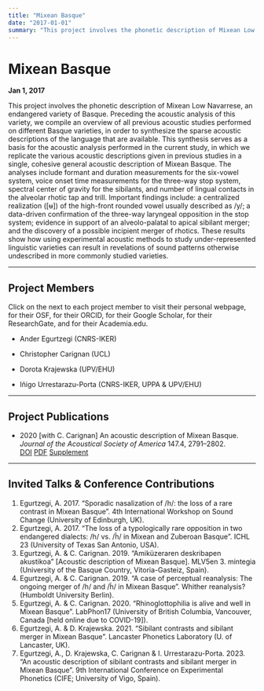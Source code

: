```yaml
---
title: "Mixean Basque"
date: "2017-01-01"
summary: "This project involves the phonetic description of Mixean Low Navarrese, an endangered variety of Basque. Preceding the acoustic analysis of this variety, we compile an overview of all previous acoustic studies performed on different Basque varieties, in order to synthesize the sparse acoustic descriptions of the language that are available. This synthesis serves as a basis for the acoustic analysis performed in the current study, in which we replicate the various acoustic descriptions given in previous studies in a single, cohesive general acoustic description of Mixean Basque. The analyses include formant and duration measurements for the six-vowel system, voice onset time measurements for the three-way stop system, spectral center of gravity for the sibilants, and number of lingual contacts in the alveolar rhotic tap and trill. Important findings include: a centralized realization ([ʉ]) of the high-front rounded vowel usually described as /y/; a data-driven confirmation of the three-way laryngeal opposition in the stop system; evidence in support of an alveolo-palatal to apical sibilant merger; and the discovery of a possible incipient merger of rhotics. These results show how using experimental acoustic methods to study under-represented linguistic varieties can result in revelations of sound patterns otherwise undescribed in more commonly studied varieties."
---
```


# Mixean Basque

**Jan 1, 2017**

This project involves the phonetic description of Mixean Low Navarrese, an endangered variety of Basque. Preceding the acoustic analysis of this variety, we compile an overview of all previous acoustic studies performed on different Basque varieties, in order to synthesize the sparse acoustic descriptions of the language that are available. This synthesis serves as a basis for the acoustic analysis performed in the current study, in which we replicate the various acoustic descriptions given in previous studies in a single, cohesive general acoustic description of Mixean Basque. The analyses include formant and duration measurements for the six-vowel system, voice onset time measurements for the three-way stop system, spectral center of gravity for the sibilants, and number of lingual contacts in the alveolar rhotic tap and trill. Important findings include: a centralized realization ([ʉ]) of the high-front rounded vowel usually described as /y/; a data-driven confirmation of the three-way laryngeal opposition in the stop system; evidence in support of an alveolo-palatal to apical sibilant merger; and the discovery of a possible incipient merger of rhotics. These results show how using experimental acoustic methods to study under-represented linguistic varieties can result in revelations of sound patterns otherwise undescribed in more commonly studied varieties.

---

## Project Members
Click on the <i class = "fas fa-user"></i> next to each project member to visit their personal webpage, <i class = "ai ai-osf ai-lg"></i> for their OSF, <i class = "ai ai-orcid ai-lg"></i> for their ORCID, <i class = "ai ai-google-scholar ai-lg"></i> for their Google Scholar, <i class = "ai ai-researchgate ai-lg"></i> for their ResearchGate, and <i class = "ai ai-academia ai-lg"></i> for their Academia.edu.

 * Ander Egurtzegi (CNRS-IKER) [<i class = "fas fa-user"></i>](https://egurtzegi.github.io/) [<i class = "ai ai-osf ai-lg"></i>](https://osf.io/mhdj4/) [<i class = "ai ai-orcid ai-lg"></i>](https://orcid.org/0000-0002-3451-323X/) [<i class = "ai ai-google-scholar ai-lg"></i>](http://scholar.google.com/citations?user=HyhNsDkAAAAJ/) [<i class = "ai ai-researchgate ai-lg"></i>](https://www.researchgate.net/profile/Ander-Egurtzegi/) [<i class = "ai ai-academia ai-lg"></i>](https://cnrs.academia.edu/AnderEgurtzegi/)

 * Christopher Carignan (UCL) [<i class = "fas fa-user"></i>](https://www.christophercarignan.com/) [<i class = "ai ai-osf ai-lg"></i>](https://osf.io/5ucv8/) [<i class = "ai ai-orcid ai-lg"></i>](https://orcid.org/0000-0002-1565-3691/) [<i class = "ai ai-google-scholar ai-lg"></i>](https://scholar.google.com/citations?user=naAMMOwAAAAJ/) [<i class = "ai ai-researchgate ai-lg"></i>](https://www.researchgate.net/profile/Christopher-Carignan/)

 * Dorota Krajewska (UPV/EHU) [<i class = "ai ai-orcid ai-lg"></i>](https://orcid.org/0000-0002-6909-985X/) [<i class = "ai ai-google-scholar ai-lg"></i>](https://scholar.google.com/citations?user=N1fwk4IAAAAJ/) [<i class = "ai ai-researchgate ai-lg"></i>](https://www.researchgate.net/profile/Dorota-Krajewska/)

 * Iñigo Urrestarazu-Porta (CNRS-IKER, UPPA & UPV/EHU) [<i class = "ai ai-researchgate ai-lg"></i>](https://www.researchgate.net/profile/Inigo-Urrestarazu-Porta/)

---

## Project Publications
 * 2020 [with C. Carignan] An acoustic description of Mixean Basque. _Journal of the Acoustical Society of America_ 147.4, 2791–2802.
  <div class="touch-aware-links">
    <a href="https://doi.org/10.1121/10.0000996" class="doi-link"><i class="ai ai-doi"></i><span class="link-text">DOI</span></a>
    <a href="https://asa.scitation.org/doi/pdf/10.1121/10.0000996" class="pdf-link"><i class="ai ai-open-access"></i><span class="link-text">PDF</span></a>
    <a href="https://asa.scitation.org/doi/suppl/10.1121/10.0000996/suppl_file/supppub1.pdf" class="pdf-link"><i class="ai ai-open-access"></i><span class="link-text">Supplement</span></a>
  </div>

---

## Invited Talks & Conference Contributions
1.  Egurtzegi, A. 2017. "Sporadic nasalization of /h/: the loss of a rare contrast in Mixean Basque". 4th International Workshop on Sound Change (University of Edinburgh, UK).
2.  Egurtzegi, A. 2017. "The loss of a typologically rare opposition in two endangered dialects: /h/ vs. /h̃/ in Mixean and Zuberoan Basque". ICHL 23 (University of Texas San Antonio, USA).
3.  Egurtzegi, A. & C. Carignan. 2019.  "Amiküzeraren deskribapen akustikoa" [Acoustic description of Mixean Basque]. MLV5en 3. mintegia (University of the Basque Country, Vitoria-Gasteiz, Spain).
4.  Egurtzegi, A. & C. Carignan. 2019.  "A case of perceptual reanalysis: The ongoing merger of /h/ and /h̃/ in Mixean Basque". Whither reanalysis? (Humboldt University Berlin).
5.  Egurtzegi, A. & C. Carignan. 2020.  "Rhinoglottophilia is alive and well in Mixean Basque". LabPhon17 (University of British Columbia, Vancouver, Canada [held online due to COVID-19]).
6.  Egurtzegi, A. & D. Krajewska. 2021. "Sibilant contrasts and sibilant merger in Mixean Basque". Lancaster Phonetics Laboratory (U. of Lancaster, UK).
7.  Egurtzegi, A., D. Krajewska, C. Carignan & I. Urrestarazu-Porta. 2023. "An acoustic description of sibilant contrasts and sibilant merger in Mixean Basque". 9th International Conference on Experimental Phonetics (CIFE; University of Vigo, Spain). 